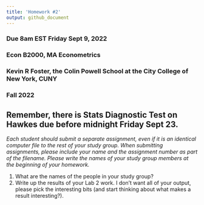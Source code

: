 ---
title: 'Homework #2'
output: github_document
---
### Due 8am EST Friday Sept 9, 2022
### Econ B2000, MA Econometrics
### Kevin R Foster, the Colin Powell School at the City College of New York, CUNY
### Fall 2022


## Remember, there is Stats Diagnostic Test on Hawkes due before midnight Friday Sept 23.

*Each student should submit a separate assignment, even if it is an identical computer file to the rest of your study group. When submitting assignments, please include your name and the assignment number as part of the filename. Please write the names of your study group members at the beginning of your homework.*


1. What are the names of the people in your study group?
2. Write up the results of your Lab 2 work. I don't want all of your output, please pick the interesting bits (and start thinking about what makes a result interesting?).



